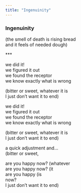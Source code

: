 ```yaml
---
title: "Ingenuinity"
---
```


### Ingenuinity

(the smell of death is rising bread<br>
 and it feels of needed dough)<br>

\***<br>

we did it!<br>
we figured it out<br>
we found the receptor<br>
we know exactly what is wrong<br>

(bitter or sweet, whatever it is<br>
 I just don't want it to end)<br>

we did it!<br>
we figured it out<br>
we found the receptor<br>
we know exactly what is wrong<br>

(bitter or sweet, whatever it is<br>
 I just don't want it to end)<br>

a quick adjustment and...<br>
(bitter or sweet,<br>

are you happy now? (whatever<br>
are you happy now? (it<br>
are you happy (is<br>
now?<br>
 I just don't want it to end)<br>

<br>
